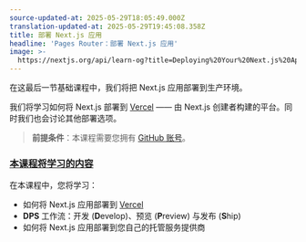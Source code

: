 ```yaml
---
source-updated-at: 2025-05-29T18:05:49.000Z
translation-updated-at: 2025-05-29T19:45:08.358Z
title: 部署 Next.js 应用
headline: 'Pages Router：部署 Next.js 应用'
image: >-
  https://nextjs.org/api/learn-og?title=Deploying%20Your%20Next.js%20App&amp;chapter=41
---
```


在这最后一节基础课程中，我们将把 Next.js 应用部署到生产环境。

我们将学习如何将 Next.js 部署到 [Vercel](https://vercel.com) —— 由 Next.js 创建者构建的平台。同时我们也会讨论其他部署选项。

> **前提条件**：本课程需要您拥有 [GitHub 账号](https://github.com/)。

### [本课程将学习的内容](#what-youll-learn-in-this-lesson)

在本课程中，您将学习：

*   如何将 Next.js 应用部署到 [Vercel](https://vercel.com)
*   **DPS** 工作流：开发 (**D**evelop)、预览 (**P**review) 与发布 (**S**hip)
*   如何将 Next.js 应用部署到您自己的托管服务提供商